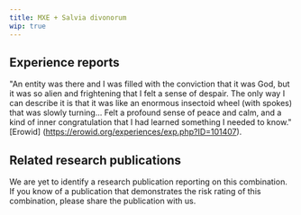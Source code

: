 ---
title: MXE + Salvia divonorum
wip: true
---

## Experience reports

"An entity was there and I was filled with the conviction that it was God, but it was so alien and frightening that I felt a sense of despair. The only way I can describe it is that it was like an enormous insectoid wheel (with spokes) that was slowly turning...  Felt a profound sense of peace and calm, and a kind of inner congratulation that I had learned something I needed to know." [Erowid] (https://erowid.org/experiences/exp.php?ID=101407).

## Related research publications

We are yet to identify a research publication reporting on this combination. If you know of a publication that demonstrates the risk rating of this combination, please share the publication with us.



